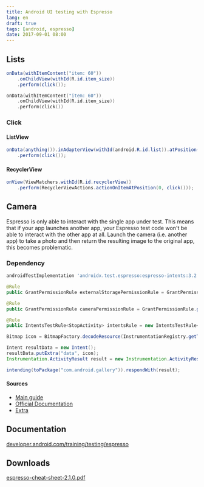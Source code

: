 ```yaml
---
title: Android UI testing with Espresso
lang: en
draft: true
tags: [android, espresso]
date: 2017-09-01 08:00
---
```


## Lists

```java
onData(withItemContent("item: 60"))
    .onChildView(withId(R.id.item_size))
    .perform(click());
```

```kotlin
onData(withItemContent("item: 60"))
    .onChildView(withId(R.id.item_size))
    .perform(click())
```

### Click

#### ListView

```java
onData(anything()).inAdapterView(withId(android.R.id.list)).atPosition(0)
    .perform(click());
```

#### RecyclerView

```java
onView(ViewMatchers.withId(R.id.recyclerView))
    .perform(RecyclerViewActions.actionOnItemAtPosition(0, click()));
```


## Camera

Espresso is only able to interact with the single app under test. This means that if your app launches another app, your Espresso test code won't be able to interact with the other app at all. Launch the camera (i.e. another app) to take a photo and then return the resulting image to the original app, this becomes problematic.

### Dependency

```groovy
androidTestImplementation 'androidx.test.espresso:espresso-intents:3.2.0'
```

```java
@Rule
public GrantPermissionRule externalStoragePermissionRule = GrantPermissionRule.grant(Manifest.permission.WRITE_EXTERNAL_STORAGE);

@Rule
public GrantPermissionRule cameraPermissionRule = GrantPermissionRule.grant(Manifest.permission.CAMERA);

@Rule
public IntentsTestRule<StopActivity> intentsRule = new IntentsTestRule<>(StopActivity.class);
```

```java
Bitmap icon = BitmapFactory.decodeResource(InstrumentationRegistry.getTargetContext().getResources(), R.mipmap.ic_launcher);

Intent resultData = new Intent();
resultData.putExtra("data", icon);
Instrumentation.ActivityResult result = new Instrumentation.ActivityResult(Activity.RESULT_OK, resultData);

intending(toPackage("com.android.gallery")).respondWith(result);
```

#### Sources

* [Main guide](https://github.com/codepath/android_guides/wiki/UI-Testing-with-Espresso)
* [Official Documentation](https://developer.android.com/training/testing/espresso/intents)
* [Extra](https://cate.blog/2016/04/28/testing-intents-on-android-like-stabbing-yourself-in-the-eye-with-a-blunt-implement/)

## Documentation

[developer.android.com/training/testing/espresso](https://developer.android.com/training/testing/espresso)

## Downloads

[espresso-cheat-sheet-2.1.0.pdf](https://android.github.io/android-test/downloads/espresso-cheat-sheet-2.1.0.pdf)
